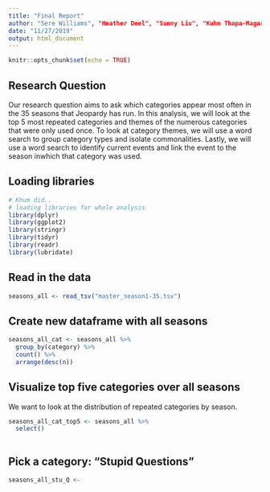 ```yaml
---
title: "Final Report"
author: "Sere Williams", "Heather Deel", "Sunny Liu", "Kuhm Thapa-Magar"
date: "11/27/2019"
output: html_document
---
```


```r
knitr::opts_chunk$set(echo = TRUE)
```

## Research Question

Our research question aims to ask which categories appear most often in the 35 seasons that Jeopardy has run. In this analysis, we will look at the top 5 most repeated categories and themes of the numerous categories that were only used once. To look at category themes, we will use a word search to group category types and isolate commonalities. Lastly, we will use a word search to identify current events and link the event to the season inwhich that category was used. 

## Loading libraries

```r
# Khum did..
# loading libraries for whole analysis
library(dplyr)
library(ggplot2)
library(stringr)
library(tidyr)
library(readr)
library(lubridate)
```



## Read in the data
```r
seasons_all <- read_tsv("master_season1-35.tsv")
```

## Create new dataframe with all seasons
```r
seasons_all_cat <- seasons_all %>%
  group_by(category) %>% 
  count() %>% 
  arrange(desc(n))
```



## Visualize top five categories over all seasons
We want to look at the distribution of repeated categories by season.
```r
seasons_all_cat_top5 <- seasons_all %>% 
  select()
  


```




## Pick a category: "Stupid Questions"
```r
seasons_all_stu_Q <- 
```



